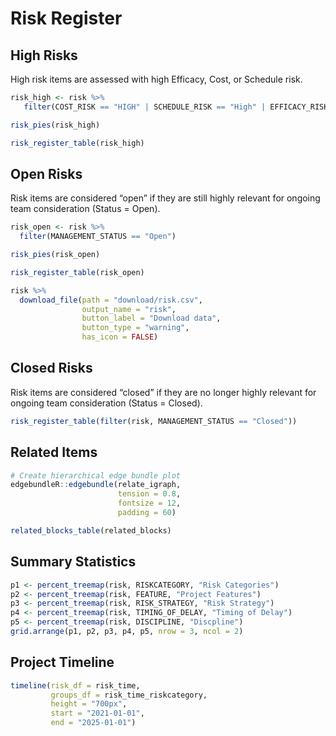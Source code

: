 # Risk Register

## High Risks
High risk items are assessed with high Efficacy, Cost, or Schedule risk. 

```r
risk_high <- risk %>%
   filter(COST_RISK == "HIGH" | SCHEDULE_RISK == "High" | EFFICACY_RISK == "High")
```

```r
risk_pies(risk_high)
```

```r
risk_register_table(risk_high)
```

## Open Risks
Risk items are considered "open" if they are still highly relevant for ongoing team consideration (Status = Open). 

```r
risk_open <- risk %>%
  filter(MANAGEMENT_STATUS == "Open")
```

```r
risk_pies(risk_open)
```

```r
risk_register_table(risk_open)
```

```r
risk %>%
  download_file(path = "download/risk.csv",
                output_name = "risk",
                button_label = "Download data",
                button_type = "warning",
                has_icon = FALSE)
```

## Closed Risks
Risk items are considered "closed" if they are no longer highly relevant for ongoing team consideration (Status = Closed). 
```r
risk_register_table(filter(risk, MANAGEMENT_STATUS == "Closed"))
```


## Related Items
```r
# Create hierarchical edge bundle plot
edgebundleR::edgebundle(relate_igraph, 
                        tension = 0.8, 
                        fontsize = 12,
                        padding = 60)
```


```r
related_blocks_table(related_blocks)
```


## Summary Statistics
```r
p1 <- percent_treemap(risk, RISKCATEGORY, "Risk Categories")
p2 <- percent_treemap(risk, FEATURE, "Project Features")
p3 <- percent_treemap(risk, RISK_STRATEGY, "Risk Strategy")
p4 <- percent_treemap(risk, TIMING_OF_DELAY, "Timing of Delay")
p5 <- percent_treemap(risk, DISCIPLINE, "Discpline")
grid.arrange(p1, p2, p3, p4, p5, nrow = 3, ncol = 2)
```

## Project Timeline
```r
timeline(risk_df = risk_time, 
         groups_df = risk_time_riskcategory,
         height = "700px",
         start = "2021-01-01",
         end = "2025-01-01")
```
